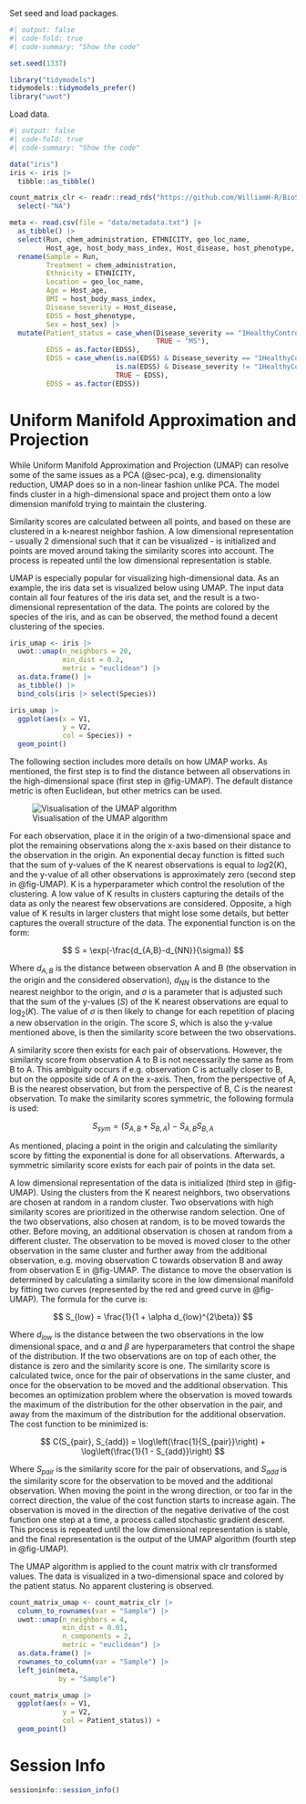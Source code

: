 Set seed and load packages.
```r
#| output: false
#| code-fold: true
#| code-summary: "Show the code"

set.seed(1337)

library("tidymodels")
tidymodels::tidymodels_prefer()
library("uwot")
```

Load data.
```r
#| output: false
#| code-fold: true
#| code-summary: "Show the code"

data("iris")
iris <- iris |>
  tibble::as_tibble()

count_matrix_clr <- readr::read_rds("https://github.com/WilliamH-R/BioStatistics/raw/main/data/count_matrix/count_matrix_clr.rds") |> 
  select(-"NA")

meta <- read.csv(file = "data/metadata.txt") |> 
  as_tibble() |>
  select(Run, chem_administration, ETHNICITY, geo_loc_name,
         Host_age, host_body_mass_index, Host_disease, host_phenotype, host_sex) |> 
  rename(Sample = Run,
         Treatment = chem_administration,
         Ethnicity = ETHNICITY,
         Location = geo_loc_name,
         Age = Host_age,
         BMI = host_body_mass_index,
         Disease_severity = Host_disease,
         EDSS = host_phenotype,
         Sex = host_sex) |>
  mutate(Patient_status = case_when(Disease_severity == "1HealthyControl" ~ "Healthy",
                                    TRUE ~ "MS"),
         EDSS = as.factor(EDSS),
         EDSS = case_when(is.na(EDSS) & Disease_severity == "1HealthyControl" ~ "-1",
                          is.na(EDSS) & Disease_severity != "1HealthyControl" ~ "Unknown",
                          TRUE ~ EDSS),
         EDSS = as.factor(EDSS))
```

# Uniform Manifold Approximation and Projection

While Uniform Manifold Approximation and Projection (UMAP) can resolve some of the same issues as a PCA (@sec-pca), e.g. dimensionality reduction, UMAP does so in a non-linear fashion unlike PCA. The model finds cluster in a high-dimensional space and project them onto a low dimension manifold trying to maintain the clustering.

Similarity scores are calculated between all points, and based on these are clustered in a k-nearest neighbor fashion. A low dimensional representation - usually 2 dimensional such that it can be visualized - is initialized and points are moved around taking the similarity scores into account. The process is repeated until the low dimensional representation is stable.

UMAP is especially popular for visualizing high-dimensional data. As an example, the iris data set is visualized below using UMAP. The input data contain all four features of the iris data set, and the result is a two-dimensional representation of the data. The points are colored by the species of the iris, and as can be observed, the method found a decent clustering of the species.

```r
iris_umap <- iris |>
  uwot::umap(n_neighbors = 20,
             min_dist = 0.2,
             metric = "euclidean") |>
  as.data.frame() |>
  as_tibble() |>
  bind_cols(iris |> select(Species))

iris_umap |> 
  ggplot(aes(x = V1,
             y = V2,
             col = Species)) +
  geom_point()
```

The following section includes more details on how UMAP works. As mentioned, the first step is to find the distance between all observations in the high-dimensional space (first step in @fig-UMAP). The default distance metric is often Euclidean, but other metrics can be used.

![Visualisation of the UMAP algorithm](images/UMAP.png){#fig-UMAP}

For each observation, place it in the origin of a two-dimensional space and plot the remaining observations along the x-axis based on their distance to the observation in the origin. An exponential decay function is fitted such that the sum of y-values of the K nearest observations is equal to $log2(K)$, and the y-value of all other observations is approximately zero (second step in @fig-UMAP). K is a hyperparameter which control the resolution of the clustering. A low value of K results in clusters capturing the details of the data as only the nearest few observations are considered. Opposite, a high value of K results in larger clusters that might lose some details, but better captures the overall structure of the data. The exponential function is on the form:

$$
S = \exp(-\frac{d_{A,B}-d_{NN}}{\sigma})
$$

Where $d_{A,B}$ is the distance between observation A and B (the observation in the origin and the considered observation), $d_{NN}$ is the distance to the nearest neighbor to the origin, and $\sigma$ is a parameter that is adjusted such that the sum of the y-values ($S$) of the K nearest observations are equal to $\log_2(K)$. The value of $\sigma$ is then likely to change for each repetition of placing a new observation in the origin. The score $S$, which is also the y-value mentioned above, is then the similarity score between the two observations.

A similarity score then exists for each pair of observations. However, the similarity score from observation A to B is not necessarily the same as from B to A. This ambiguity occurs if e.g. observation C is actually closer to B, but on the opposite side of A on the x-axis. Then, from the perspective of A, B is the nearest observation, but from the perspective of B, C is the nearest observation. To make the similarity scores symmetric, the following formula is used:

$$
S_{sym} = (S_{A,B} + S_{B,A}) - S_{A,B}S_{B,A}
$$

As mentioned, placing a point in the origin and calculating the similarity score by fitting the exponential is done for all observations. Afterwards, a symmetric similarity score exists for each pair of points in the data set.

A low dimensional representation of the data is initialized (third step in @fig-UMAP). Using the clusters from the K nearest neighbors, two observations are chosen at random in a random cluster. Two observations with high similarity scores are prioritized in the otherwise random selection. One of the two observations, also chosen at random, is to be moved towards the other. Before moving, an additional observation is chosen at random from a different cluster. The observation to be moved is moved closer to the other observation in the same cluster and further away from the additional observation, e.g. moving observation C towards observation B and away from observation E in @fig-UMAP. The distance to move the observation is determined by calculating a similarity score in the low dimensional manifold by fitting two curves (represented by the red and greed curve in @fig-UMAP). The formula for the curve is:

$$
S_{low} = \frac{1}{1 + \alpha d_{low}^{2\beta}}
$$

Where $d_{low}$ is the distance between the two observations in the low dimensional space, and $\alpha$ and $\beta$ are hyperparameters that control the shape of the distribution. If the two observations are on top of each other, the distance is zero and the similarity score is one. The similarity score is calculated twice, once for the pair of observations in the same cluster, and once for the observation to be moved and the additional observation. This becomes an optimization problem where the observation is moved towards the maximum of the distribution for the other observation in the pair, and away from the maximum of the distribution for the additional observation. The cost function to be minimized is:

$$
C(S_{pair}, S_{add}) = \log\left(\frac{1}{S_{pair}}\right) + \log\left(\frac{1}{1 - S_{add}}\right) 
$$

Where $S_{pair}$ is the similarity score for the pair of observations, and $S_{add}$ is the similarity score for the observation to be moved and the additional observation. When moving the point in the wrong direction, or too far in the correct direction, the value of the cost function starts to increase again. The observation is moved in the direction of the negative derivative of the cost function one step at a time, a process called stochastic gradient descent. This process is repeated until the low dimensional representation is stable, and the final representation is the output of the UMAP algorithm (fourth step in @fig-UMAP).

The UMAP algorithm is applied to the count matrix with clr transformed values. The data is visualized in a two-dimensional space and colored by the patient status. No apparent clustering is observed.

```r
count_matrix_umap <- count_matrix_clr |>
  column_to_rownames(var = "Sample") |>
  uwot::umap(n_neighbors = 4,
             min_dist = 0.01,
             n_components = 2,
             metric = "euclidean") |>
  as.data.frame() |>
  rownames_to_column(var = "Sample") |>
  left_join(meta,
            by = "Sample")

count_matrix_umap |> 
  ggplot(aes(x = V1,
             y = V2,
             col = Patient_status)) +
  geom_point()
```

# Session Info

```r
sessioninfo::session_info()
```